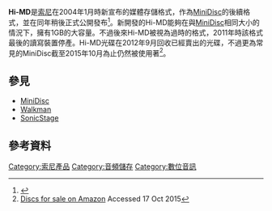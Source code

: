 {{TA|G1=IT}}
{{Optical disc authoring}}

'''Hi-MD'''是[[索尼|索尼]]在2004年1月時新宣布的媒體存儲格式，作為[[MiniDisc|MiniDisc]]的後續格式，並在同年稍後正式公開發布<ref>{{Cite web |url=http://news.sel.sony.com/en/press_room/consumer/portable_audio/walkman_players/release/8720.html |title=Sony Introduces Hi-MD press release |accessdate=2016-04-24 |archive-date=2012-07-17 |archive-url=https://web.archive.org/web/20120717052419/https://news.sel.sony.com/en/press_room/consumer/portable_audio/walkman_players/release/8720.html |dead-url=no }}</ref>。新開發的Hi-MD能夠在與[[MiniDisc|MiniDisc]]相同大小的情況下，擁有1GB的大容量。不過後來Hi-MD被視為過時的格式，2011年時該格式最後的讀寫裝置停產。Hi-MD光碟在2012年9月回收已經賣出的光碟，不過更為常見的MiniDisc截至2015年10月為止仍然被使用著<ref>[http://www.amazon.co.uk/TDK-MD-RXG-MiniDisc-80min/dp/B000178XEC/ref=sr_1_11/275-9045907-7440568?s=network-media&ie=UTF8&qid=1417370130&sr=1-11 Discs for sale on Amazon] Accessed 17 Oct 2015</ref>。

== 參見 ==
* [[MiniDisc|MiniDisc]]
* [[Walkman|Walkman]]
* [[SonicStage|SonicStage]]

== 參考資料 ==
{{Reflist}}

{{音頻格式}}

[[Category:索尼產品|Category:索尼產品]]
[[Category:音頻儲存|Category:音頻儲存]]
[[Category:數位音訊|Category:數位音訊]]